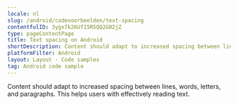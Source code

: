 ```yaml
---
locale: nl
slug: /android/codevoorbeelden/text-spacing
contentfulID: 3ygx7k26Uf15R5QQ2G02jZ
type: pageContentPage
title: Text spacing on Android
shortDescription: Content should adapt to increased spacing between lines, words, letters, and paragraphs.
platformFilter: Android
layout: Layout - Code samples
tag: Android code sample
---
```


Content should adapt to increased spacing between lines, words, letters, and paragraphs. This helps users with effectively reading text.

<CodeSample id="text-spacing" locale="nl" platform="android"/>